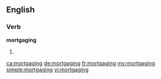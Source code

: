 ==English==

===Verb===
'''mortgaging'''

# {{present participle of|mortgage}}

[[ca:mortgaging]]
[[de:mortgaging]]
[[fr:mortgaging]]
[[my:mortgaging]]
[[simple:mortgaging]]
[[vi:mortgaging]]